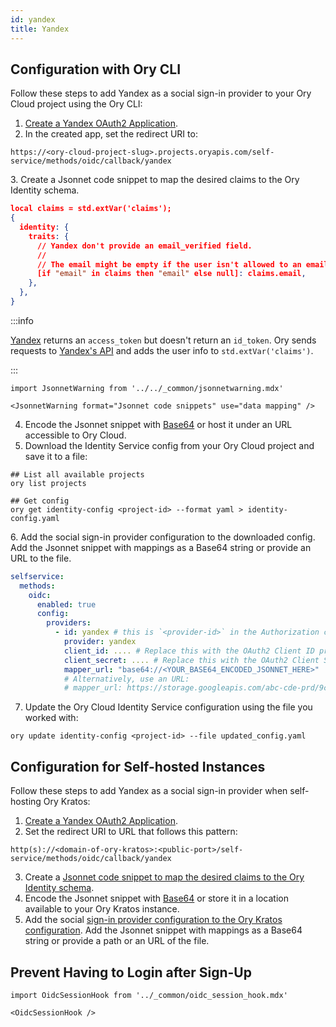 ```yaml
---
id: yandex
title: Yandex
---
```


## Configuration with Ory CLI 

Follow these steps to add Yandex as a social sign-in provider to your Ory Cloud project
using the Ory CLI:

1. [Create a Yandex OAuth2 Application](https://yandex.com/dev/oauth/doc/dg/tasks/register-client.html).
2. In the created app, set the redirect URI to:
  
  ```shell
  https://<ory-cloud-project-slug>.projects.oryapis.com/self-service/methods/oidc/callback/yandex
  ```
<a name="mapping"></a>
3. Create a Jsonnet code snippet to map the desired claims to the Ory Identity schema.

  ```json
  local claims = std.extVar('claims');
  {
    identity: {
      traits: {
        // Yandex don't provide an email_verified field.
        //
        // The email might be empty if the user isn't allowed to an email scope.
        [if "email" in claims then "email" else null]: claims.email,
      },
    },
  }
  ```

  :::info

  [Yandex](https://yandex.com/dev/oauth/doc/dg/concepts/about.html) returns an `access_token`
  but doesn't return an `id_token`. Ory sends requests to [Yandex's API](https://yandex.com/dev/passport/doc/dg/reference/request.html)
  and adds the user info to `std.extVar('claims')`.
  
  :::

```mdx-code-block
import JsonnetWarning from '../../_common/jsonnetwarning.mdx'

<JsonnetWarning format="Jsonnet code snippets" use="data mapping" />
```


4. Encode the Jsonnet snippet with [Base64](https://www.base64encode.org/) or host it under an URL accessible 
to Ory Cloud.
5. Download the Identity Service config from your Ory Cloud project and save it to a file: 

  ```shell
  ## List all available projects
  ory list projects

  ## Get config
  ory get identity-config <project-id> --format yaml > identity-config.yaml
  ```
<a name="config"></a>
6. Add the social sign-in provider configuration to the downloaded config. Add the Jsonnet snippet
with mappings as a Base64 string or provide an URL to the file. 

  ```yaml
  selfservice:
    methods:
      oidc:
        enabled: true
        config:
          providers:
            - id: yandex # this is `<provider-id>` in the Authorization callback URL. DO NOT CHANGE IT ONCE SET!
              provider: yandex
              client_id: .... # Replace this with the OAuth2 Client ID provided by Yandex app
              client_secret: .... # Replace this with the OAuth2 Client Secret provided by Yandex app
              mapper_url: "base64://<YOUR_BASE64_ENCODED_JSONNET_HERE>"
              # Alternatively, use an URL:
              # mapper_url: https://storage.googleapis.com/abc-cde-prd/9cac9717f007808bf17f22ce7f4295c739604b183f05ac4afb4
  ```

7. Update the Ory Cloud Identity Service configuration using the file you worked with: 

  ```shell
  ory update identity-config <project-id> --file updated_config.yaml
  ```

## Configuration for Self-hosted Instances

Follow these steps to add Yandex as a social sign-in provider when self-hosting
Ory Kratos:

1. [Create a Yandex OAuth2 Application](https://yandex.com/dev/oauth/doc/dg/tasks/register-client.html).
2. Set the redirect URI to URL that follows this pattern:

  ```shell
  http(s)://<domain-of-ory-kratos>:<public-port>/self-service/methods/oidc/callback/yandex
  ```

3. Create a [Jsonnet code snippet to map the desired claims to the Ory Identity schema](#mapping).
4. Encode the Jsonnet snippet with [Base64](https://www.base64encode.org/) or store it in a location available to
your Ory Kratos instance. 
5. Add the social [sign-in provider configuration to the Ory Kratos configuration](#config). Add the Jsonnet snippet
with mappings as a Base64 string or provide a path or an URL of the file.

## Prevent Having to Login after Sign-Up

```mdx-code-block
import OidcSessionHook from '../_common/oidc_session_hook.mdx'

<OidcSessionHook />
```